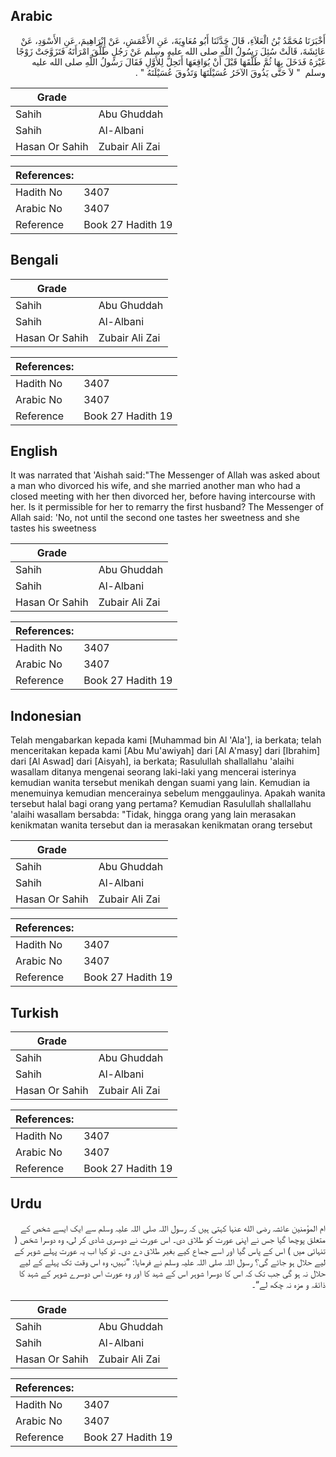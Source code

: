## Arabic


<div dir="rtl" lang="ar" style={{fontSize:'larger',backgroundColor:'#f8f9fa',padding:20}}>
أَخْبَرَنَا مُحَمَّدُ بْنُ الْعَلاَءِ، قَالَ حَدَّثَنَا أَبُو مُعَاوِيَةَ، عَنِ الأَعْمَشِ، عَنْ إِبْرَاهِيمَ، عَنِ الأَسْوَدِ، عَنْ عَائِشَةَ، قَالَتْ سُئِلَ رَسُولُ اللَّهِ صلى الله عليه وسلم عَنْ رَجُلٍ طَلَّقَ امْرَأَتَهُ فَتَزَوَّجَتْ زَوْجًا غَيْرَهُ فَدَخَلَ بِهَا ثُمَّ طَلَّقَهَا قَبْلَ أَنْ يُوَاقِعَهَا أَتَحِلُّ لِلأَوَّلِ فَقَالَ رَسُولُ اللَّهِ صلى الله عليه وسلم ‏ "‏ لاَ حَتَّى يَذُوقَ الآخَرُ عُسَيْلَتَهَا وَتَذُوقَ عُسَيْلَتَهُ ‏"‏ ‏.‏
</div>
<div style={{backgroundColor:'#f8f9fa',padding:20, marginBottom: 10}}><table> <thead> <tr> <th>Grade</th> <th></th> </tr> </thead> <tbody> <tr><td>Sahih</td><td>Abu Ghuddah</td></tr><tr><td>Sahih</td><td>Al-Albani</td></tr><tr><td>Hasan Or Sahih</td><td>Zubair Ali Zai</td></tr></tbody></table><table> <thead> <tr> <th>References:</th> <th></th> </tr> </thead> <tbody><tr><td>Hadith No</td><td>3407</td></tr><tr><td>Arabic No</td><td>3407</td></tr><tr><td>Reference</td><td>Book 27 Hadith 19</td></tr></tbody></table></div>

## Bengali


<div dir="ltr" lang="bn" style={{fontSize:'larger',backgroundColor:'#f8f9fa',padding:20}}>

</div>
<div style={{backgroundColor:'#f8f9fa',padding:20, marginBottom: 10}}><table> <thead> <tr> <th>Grade</th> <th></th> </tr> </thead> <tbody> <tr><td>Sahih</td><td>Abu Ghuddah</td></tr><tr><td>Sahih</td><td>Al-Albani</td></tr><tr><td>Hasan Or Sahih</td><td>Zubair Ali Zai</td></tr></tbody></table><table> <thead> <tr> <th>References:</th> <th></th> </tr> </thead> <tbody><tr><td>Hadith No</td><td>3407</td></tr><tr><td>Arabic No</td><td>3407</td></tr><tr><td>Reference</td><td>Book 27 Hadith 19</td></tr></tbody></table></div>

## English


<div dir="ltr" lang="en" style={{fontSize:'larger',backgroundColor:'#f8f9fa',padding:20}}>
It was narrated that 'Aishah said:"The Messenger of Allah was asked about a man who divorced his wife, and she married another man who had a closed meeting with her then divorced her, before having intercourse with her. Is it permissible for her to remarry the first husband? The Messenger of Allah said: 'No, not until the second one tastes her sweetness and she tastes his sweetness
</div>
<div style={{backgroundColor:'#f8f9fa',padding:20, marginBottom: 10}}><table> <thead> <tr> <th>Grade</th> <th></th> </tr> </thead> <tbody> <tr><td>Sahih</td><td>Abu Ghuddah</td></tr><tr><td>Sahih</td><td>Al-Albani</td></tr><tr><td>Hasan Or Sahih</td><td>Zubair Ali Zai</td></tr></tbody></table><table> <thead> <tr> <th>References:</th> <th></th> </tr> </thead> <tbody><tr><td>Hadith No</td><td>3407</td></tr><tr><td>Arabic No</td><td>3407</td></tr><tr><td>Reference</td><td>Book 27 Hadith 19</td></tr></tbody></table></div>

## Indonesian


<div dir="ltr" lang="id" style={{fontSize:'larger',backgroundColor:'#f8f9fa',padding:20}}>
Telah mengabarkan kepada kami [Muhammad bin Al 'Ala'], ia berkata; telah menceritakan kepada kami [Abu Mu'awiyah] dari [Al A'masy] dari [Ibrahim] dari [Al Aswad] dari [Aisyah], ia berkata; Rasulullah shallallahu 'alaihi wasallam ditanya mengenai seorang laki-laki yang mencerai isterinya kemudian wanita tersebut menikah dengan suami yang lain. Kemudian ia menemuinya kemudian mencerainya sebelum menggaulinya. Apakah wanita tersebut halal bagi orang yang pertama? Kemudian Rasulullah shallallahu 'alaihi wasallam bersabda: "Tidak, hingga orang yang lain merasakan kenikmatan wanita tersebut dan ia merasakan kenikmatan orang tersebut
</div>
<div style={{backgroundColor:'#f8f9fa',padding:20, marginBottom: 10}}><table> <thead> <tr> <th>Grade</th> <th></th> </tr> </thead> <tbody> <tr><td>Sahih</td><td>Abu Ghuddah</td></tr><tr><td>Sahih</td><td>Al-Albani</td></tr><tr><td>Hasan Or Sahih</td><td>Zubair Ali Zai</td></tr></tbody></table><table> <thead> <tr> <th>References:</th> <th></th> </tr> </thead> <tbody><tr><td>Hadith No</td><td>3407</td></tr><tr><td>Arabic No</td><td>3407</td></tr><tr><td>Reference</td><td>Book 27 Hadith 19</td></tr></tbody></table></div>

## Turkish


<div dir="ltr" lang="tr" style={{fontSize:'larger',backgroundColor:'#f8f9fa',padding:20}}>

</div>
<div style={{backgroundColor:'#f8f9fa',padding:20, marginBottom: 10}}><table> <thead> <tr> <th>Grade</th> <th></th> </tr> </thead> <tbody> <tr><td>Sahih</td><td>Abu Ghuddah</td></tr><tr><td>Sahih</td><td>Al-Albani</td></tr><tr><td>Hasan Or Sahih</td><td>Zubair Ali Zai</td></tr></tbody></table><table> <thead> <tr> <th>References:</th> <th></th> </tr> </thead> <tbody><tr><td>Hadith No</td><td>3407</td></tr><tr><td>Arabic No</td><td>3407</td></tr><tr><td>Reference</td><td>Book 27 Hadith 19</td></tr></tbody></table></div>

## Urdu


<div dir="rtl" lang="ur" style={{fontSize:'larger',backgroundColor:'#f8f9fa',padding:20}}>
ام المؤمنین عائشہ رضی الله عنہا کہتی ہیں کہ رسول اللہ صلی اللہ علیہ وسلم سے ایک ایسے شخص کے متعلق پوچھا گیا جس نے اپنی عورت کو طلاق دی۔ اس عورت نے دوسری شادی کر لی، وہ دوسرا شخص ( تنہائی میں ) اس کے پاس گیا اور اسے جماع کیے بغیر طلاق دے دی۔ تو کیا اب یہ عورت پہلے شوہر کے لیے حلال ہو جائے گی؟ رسول اللہ صلی اللہ علیہ وسلم نے فرمایا: ”نہیں، وہ اس وقت تک پہلے کے لیے حلال نہ ہو گی جب تک کہ اس کا دوسرا شوہر اس کے شہد کا اور وہ عورت اس دوسرے شوہر کے شہد کا ذائقہ و مزہ نہ چکھ لے“۔
</div>
<div style={{backgroundColor:'#f8f9fa',padding:20, marginBottom: 10}}><table> <thead> <tr> <th>Grade</th> <th></th> </tr> </thead> <tbody> <tr><td>Sahih</td><td>Abu Ghuddah</td></tr><tr><td>Sahih</td><td>Al-Albani</td></tr><tr><td>Hasan Or Sahih</td><td>Zubair Ali Zai</td></tr></tbody></table><table> <thead> <tr> <th>References:</th> <th></th> </tr> </thead> <tbody><tr><td>Hadith No</td><td>3407</td></tr><tr><td>Arabic No</td><td>3407</td></tr><tr><td>Reference</td><td>Book 27 Hadith 19</td></tr></tbody></table></div>